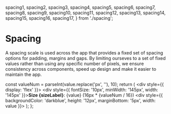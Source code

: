 <Meta title="Design system/Spacing" />

  spacing1,
  spacing2,
  spacing3,
  spacing4,
  spacing5,
  spacing6,
  spacing7,
  spacing8,
  spacing9,
  spacing10,
  spacing11,
  spacing12,
  spacing13,
  spacing14,
  spacing15,
  spacing16,
  spacing17,
} from './spacing';

# Spacing

A spacing scale is used across the app that provides a fixed set of spacing options for padding, margins and gaps. By limiting ourseves to a set of fixed values rather than using any specific number of pixels, we ensure consistency across components, speed up design and make it easier to maintain the app.

  const valueNum = parseInt(value.replace('px', ''), 10);
  return (
    <div style={{ display: 'flex' }}>
      <div style={{
        fontSize: '10px',
        minWidth: '145px',
        width: '145px'
      }}><strong>Size {sizeLabel}</strong>: {value} (16px * {valueNum / 16})</div>
      <div style={{
        backgroundColor: 'darkblue',
        height: '12px',
        marginBottom: '5px',
        width: value
      }}></div>
    </div>
  );
};

<Space sizeLabel="1" value={spacing1} />
<Space sizeLabel="2" value={spacing2} />
<Space sizeLabel="3" value={spacing3} />
<Space sizeLabel="4" value={spacing4} />
<Space sizeLabel="5" value={spacing5} />
<Space sizeLabel="6" value={spacing6} />
<Space sizeLabel="7" value={spacing7} />
<Space sizeLabel="8" value={spacing8} />
<Space sizeLabel="9" value={spacing9} />
<Space sizeLabel="10" value={spacing10} />
<Space sizeLabel="11" value={spacing11} />
<Space sizeLabel="12" value={spacing12} />
<Space sizeLabel="13" value={spacing13} />
<Space sizeLabel="14" value={spacing14} />
<Space sizeLabel="15" value={spacing15} />
<Space sizeLabel="16" value={spacing16} />
<Space sizeLabel="17" value={spacing17} />
